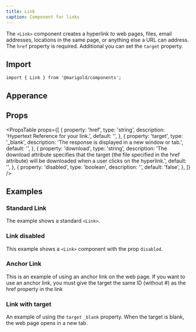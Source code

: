 ```yaml
---
title: Link
caption: Component for links
---
```


The `<Link>` component creates a hyperlink to web pages, files, email addresses, locations in the same page, or anything else a URL can address.
The `href` property is required. Additional you can set the `target` property.

## Import

```tsx
import { Link } from '@marigold/components';
```

## Apperance

<AppearanceTable component={title} />

## Props

<PropsTable
  props={[
    {
      property: 'href',
      type: 'string',
      description: 'Hypertext Reference for your link.',
      default: '',
    },
    {
      property: 'target',
      type: '_blank',
      description: 'The response is displayed in a new window or tab.',
      default: '',
    },
    {
      property: 'download',
      type: 'string',
      description:
        'The download attribute specifies that the target (the file specified in the href attribute) will be downloaded when a user clicks on the hyperlink.',
      default: '',
    },
    {
      property: 'disabled',
      type: 'boolean',
      description: '',
      default: 'false',
    },
  ]}
/>

## Examples

### Standard Link

The example shows a standard `<Link>`.

<ComponentDemo file="./link-standard.demo.tsx" />

### Link disabled

This example shows a `<Link>` component with the prop `disabled`.

<ComponentDemo file="./link-disabled.demo.tsx" />

### Anchor Link

This is an example of using an anchor link on the web page. If you want to use an anchor link, you must give the target the same ID (without #) as the href property in the link

<ComponentDemo file="./link-anchor.demo.tsx" />

### Link with target

An example of using the `target` `_blank` property. When the target is blank, the web page opens in a new tab.

<ComponentDemo file="./link-target.demo.tsx" />
